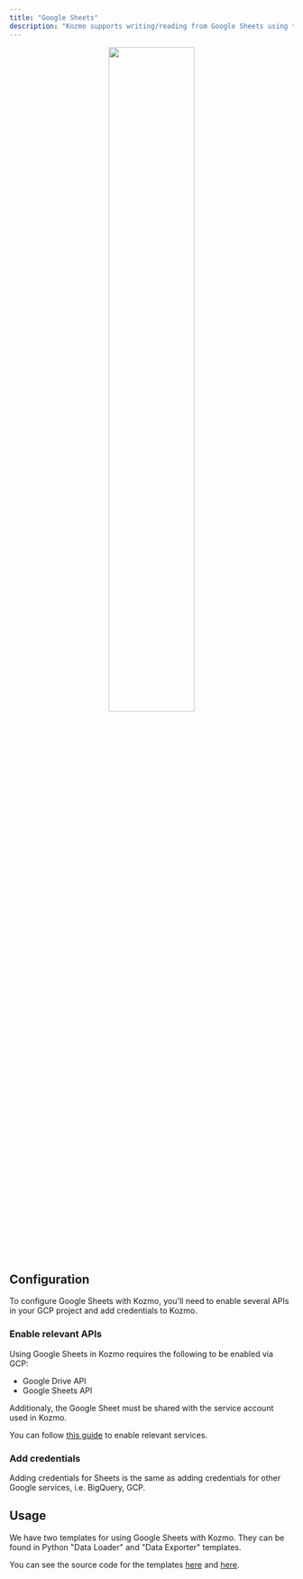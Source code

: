 ```yaml
---
title: "Google Sheets"
description: "Kozmo supports writing/reading from Google Sheets using the Google Sheets API via the gspread library. Read on to learn about reading/writing data to Sheets."
---
```

<div align="center">
<img
  alt=""
  src="https://github.com/kozmoai/kozmoai/assets/59450879/0a10316e-1b0d-4727-858f-c743cc1e296c"
  width="55%"
/>
</div>

## Configuration

To configure Google Sheets with Kozmo, you'll need to enable several APIs in your GCP project and add credentials to Kozmo.

### Enable relevant APIs

Using Google Sheets in Kozmo requires the following to be enabled via GCP:

- Google Drive API
- Google Sheets API

Additionaly, the Google Sheet must be shared with the service account used in Kozmo.

You can follow [this guide](https://docs.gspread.org/en/latest/oauth2.html) to enable relevant services.

### Add credentials

Adding credentials for Sheets is the same as adding credentials for other Google services, i.e. BigQuery, GCP.

<Snippet file="google-auth.mdx"/>

## Usage

We have two templates for using Google Sheets with Kozmo. They can be found in Python "Data Loader" and "Data Exporter" templates.

You can see the source code for the templates [here](https://github.com/kozmoai/kozmoai/blob/master/kozmo_ai/data_preparation/templates/data_exporters/google_sheets.py) and [here](https://github.com/kozmoai/kozmoai/blob/master/kozmo_ai/data_preparation/templates/data_loaders/google_sheets.py).
